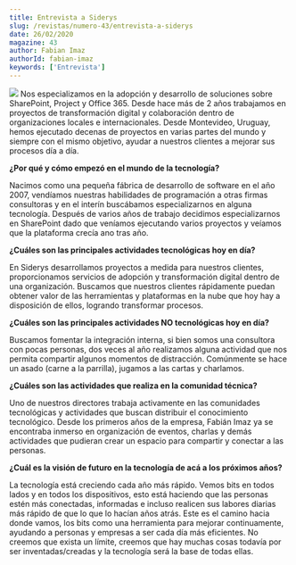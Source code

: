 ```yaml
---
title: Entrevista a Siderys
slug: /revistas/numero-43/entrevista-a-siderys
date: 26/02/2020
magazine: 43
author: Fabian Imaz
authorId: fabian-imaz
keywords: ['Entrevista']
---
```



<ArticleHeader frontmatter={props.pageContext.frontmatter} />



![](/../images/partners/siderys.png#partner) Nos especializamos en la adopción y desarrollo de soluciones sobre SharePoint, Project y Office 365. Desde hace más de 2 años trabajamos en proyectos de transformación digital y colaboración dentro de organizaciones locales e internacionales. Desde Montevideo, Uruguay, hemos ejecutado decenas de proyectos en varias partes del mundo y siempre con el mismo objetivo, ayudar a nuestros clientes a mejorar sus procesos día a día.

**¿Por qué y cómo empezó en el mundo de la tecnología?**

Nacimos como una pequeña fábrica de desarrollo de software en el año 2007, vendíamos nuestras habilidades de programación a otras firmas consultoras y en el interín buscábamos especializarnos en alguna tecnología. Después de varios años de trabajo decidimos especializarnos en SharePoint dado que veníamos ejecutando varios proyectos y veíamos que la plataforma crecía ano tras año.

**¿Cuáles son las principales actividades tecnológicas hoy en día?**

En Siderys desarrollamos proyectos a medida para nuestros clientes, proporcionamos servicios de adopción y transformación digital dentro de una organización. Buscamos que nuestros clientes rápidamente puedan obtener valor de las herramientas y plataformas en la nube que hoy hay a disposición de ellos, logrando transformar procesos.

**¿Cuáles son las principales actividades NO tecnológicas hoy en día?**

Buscamos fomentar la integración interna, si bien somos una consultora con pocas personas, dos veces al año realizamos alguna actividad que nos permita compartir algunos momentos de distracción. Comúnmente se hace un asado (carne a la parrilla), jugamos a las cartas y charlamos.

**¿Cuáles son las actividades que realiza en la comunidad técnica?**

Uno de nuestros directores trabaja activamente en las comunidades tecnológicas y actividades que buscan distribuir el conocimiento tecnológico. Desde los primeros años de la empresa, Fabián Imaz ya se encontraba inmerso en organización de eventos, charlas y demás actividades que pudieran crear un espacio para compartir y conectar a las personas.

**¿Cuál es la visión de futuro en la tecnología de acá a los próximos años?**

La tecnología está creciendo cada año más rápido. Vemos bits en todos lados y en todos los dispositivos, esto está haciendo que las personas estén más conectadas, informadas e incluso realicen sus labores diarias más rápido de que lo que lo hacían años atrás. Este es el camino hacia donde vamos, los bits como una herramienta para mejorar continuamente, ayudando a personas y empresas a ser cada día más eficientes. No creemos que exista un límite, creemos que hay muchas cosas todavía por ser inventadas/creadas y la tecnología será la base de todas ellas.

